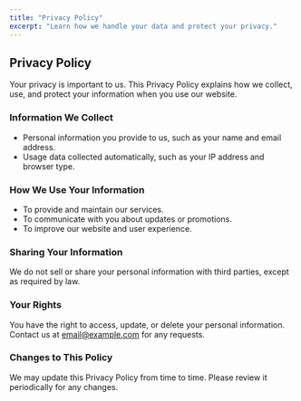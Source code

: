 ```yaml
---
title: "Privacy Policy"
excerpt: "Learn how we handle your data and protect your privacy."
---
```


## Privacy Policy

Your privacy is important to us. This Privacy Policy explains how we collect, use, and protect your information when you use our website.

### Information We Collect
- Personal information you provide to us, such as your name and email address.
- Usage data collected automatically, such as your IP address and browser type.

### How We Use Your Information
- To provide and maintain our services.
- To communicate with you about updates or promotions.
- To improve our website and user experience.

### Sharing Your Information
We do not sell or share your personal information with third parties, except as required by law.

### Your Rights
You have the right to access, update, or delete your personal information. Contact us at [email@example.com](mailto:email@example.com) for any requests.

### Changes to This Policy
We may update this Privacy Policy from time to time. Please review it periodically for any changes.
